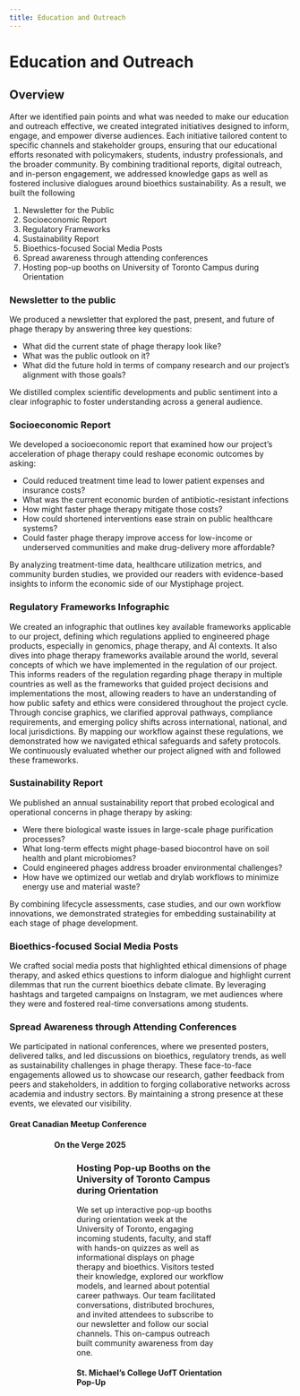 ```yaml
---
title: Education and Outreach
---
```



# Education and Outreach

## Overview

After we identified pain points and what was needed to make our education and outreach effective, we created integrated initiatives designed to inform, engage, and empower diverse audiences. Each initiative tailored content to specific channels and stakeholder groups, ensuring that our educational efforts resonated with policymakers, students, industry professionals, and the broader community. By combining traditional reports, digital outreach, and in-person engagement, we addressed knowledge gaps as well as fostered inclusive dialogues around bioethics sustainability. As a result, we built the following

1. Newsletter for the Public  
2. Socioeconomic Report
3. Regulatory Frameworks
4. Sustainability Report
5. Bioethics-focused Social Media Posts
6. Spread awareness through attending conferences
7. Hosting pop-up booths on University of Toronto Campus during Orientation

### Newsletter to the public

We produced a newsletter that explored the past, present, and future of phage therapy by answering three key questions:

- What did the current state of phage therapy look like?
- What was the public outlook on it?
- What did the future hold in terms of company research and our project’s alignment with those goals?

We distilled complex scientific developments and public sentiment into a clear infographic to foster understanding across a general audience.
<PdfEmbed src="https://static.igem.wiki/teams/5708/humanpracticesimg/5-1-newsletter-for-the-public.pdf" title="Newsletter" />


### Socioeconomic Report

We developed a socioeconomic report that examined how our project’s acceleration of phage therapy could reshape economic outcomes by asking:

- Could reduced treatment time lead to lower patient expenses and insurance costs?   
- What was the current economic burden of antibiotic-resistant infections   
- How might faster phage therapy mitigate those costs?   
- How could shortened interventions ease strain on public healthcare systems?  
- Could faster phage therapy improve access for low-income or underserved communities and make drug-delivery more affordable?

By analyzing treatment-time data, healthcare utilization metrics, and community burden studies, we provided our readers with evidence-based insights to inform the economic side of our Mystiphage project.

<PdfEmbed
    src="https://static.igem.wiki/teams/5708/humanpracticesimg/5-2-socioeconomic-report-for-the-public-final.pdf" title="Socioeconomic Report"/>

### Regulatory Frameworks Infographic

We created an infographic that outlines key available frameworks applicable to our project, defining which regulations applied to engineered phage products, especially in genomics, phage therapy, and AI contexts. It also dives into phage therapy frameworks available around the world, several concepts of which we have implemented in the regulation of our project. This informs readers of the regulation regarding phage therapy in multiple countries as well as the frameworks that guided project decisions and implementations the most, allowing readers to have an understanding of how public safety and ethics were considered throughout the project cycle. Through concise graphics, we clarified approval pathways, compliance requirements, and emerging policy shifts across international, national, and local jurisdictions. By mapping our workflow against these regulations, we demonstrated how we navigated ethical safeguards and safety protocols. We continuously evaluated whether our project aligned with and followed these frameworks.

<PdfEmbed src="https://static.igem.wiki/teams/5708/humanpracticesimg/5-3-regulatory-framework-final-compressed.pdf" title="Regulatory Framework">
</PdfEmbed>


### Sustainability Report

We published an annual sustainability report that probed ecological and operational concerns in phage therapy by asking:

- Were there biological waste issues in large-scale phage purification processes?
- What long-term effects might phage-based biocontrol have on soil health and plant microbiomes?
- Could engineered phages address broader environmental challenges?
- How have we optimized our wetlab and drylab workflows to minimize energy use and material waste?

By combining lifecycle assessments, case studies, and our own workflow innovations, we demonstrated strategies for embedding sustainability at each stage of phage development.

<PdfEmbed src="https://static.igem.wiki/teams/5708/humanpracticesimg/5-4-sustainability-report-for-the-public-final.pdf" title="Sustainability Report"></PdfEmbed>


### Bioethics-focused Social Media Posts

We crafted social media posts that highlighted ethical dimensions of phage therapy, and asked ethics questions to inform dialogue and highlight current dilemmas that run the current bioethics debate climate. By leveraging hashtags and targeted campaigns on Instagram, we met audiences where they were and fostered real-time conversations among students.

<PdfEmbed src="https://static.igem.wiki/teams/5708/humanpracticesimg/5-5-bioethics-social-media-post.pdf" title="Bioethics">
</PdfEmbed>


### Spread Awareness through Attending Conferences

We participated in national conferences, where we presented posters, delivered talks, and led discussions on bioethics, regulatory trends, as well as sustainability challenges in phage therapy. These face-to-face engagements allowed us to showcase our research, gather feedback from peers and stakeholders, in addition to forging collaborative networks across academia and industry sectors. By maintaining a strong presence at these events, we elevated our visibility.

#### Great Canadian Meetup Conference
<Figure src="https://static.igem.wiki/teams/5708/humanpracticesimg/great-canadian.webp" alt="Great Canadian Outreach Photo"/>

<Figure src="https://static.igem.wiki/teams/5708/humanpracticesimg/gcm-2.webp" alt="GCM-2 Outreach Image" />

#### On the Verge 2025
<Figure src="https://static.igem.wiki/teams/5708/humanpracticesimg/ontheverge.webp" alt="On the Verge Image"/>

### Hosting Pop-up Booths on the University of Toronto Campus during Orientation

We set up interactive pop-up booths during orientation week at the University of Toronto, engaging incoming students, faculty, and staff with hands-on quizzes as well as informational displays on phage therapy and bioethics. Visitors tested their knowledge, explored our workflow models, and learned about potential career pathways. Our team facilitated conversations, distributed brochures, and invited attendees to subscribe to our newsletter and follow our social channels. This on-campus outreach built community awareness from day one.

#### St. Michael’s College UofT Orientation Pop-Up

<Figure src="https://static.igem.wiki/teams/5708/humanpracticesimg/st-mikes.webp" alt="St. Michael’s College Orientation Pop-Up"/>


